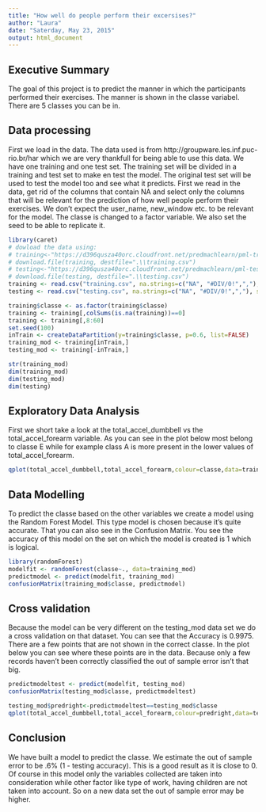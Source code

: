 ```yaml
---
title: "How well do people perform their excersises?"
author: "Laura"
date: "Saterday, May 23, 2015"
output: html_document
---
```

## Executive Summary 

The goal of this project is to predict the manner in which the participants performed their exercises. The manner is shown in the classe variabel. There are 5 classes you can be in.

## Data processing
First we load in the data. The data used is from http://groupware.les.inf.puc-rio.br/har which we are very thankfull for being able to use this data.
We have one training and one test set. The training set will be divided in a training and test set to make en test the model. The original test set will be used to test the model too and see what it predicts. 
First we read in the data, get rid of the columns that contain NA and select only the columns that will be relevant for the prediction of how well people perform their exercises. We don't expect the user_name, new_window etc. to be relevant for the model. The classe is changed to a factor variable. We also set the seed to be able to replicate it.
```r
library(caret)
# dowload the data using:
# training<-"https://d396qusza40orc.cloudfront.net/predmachlearn/pml-training.csv"
# download.file(training, destfile=".\\training.csv")
# testing<-"https://d396qusza40orc.cloudfront.net/predmachlearn/pml-testing.csv"
# download.file(testing, destfile=".\\testing.csv")
training <- read.csv("training.csv", na.strings=c("NA", "#DIV/0!",","), stringsAsFactors = FALSE)
testing <- read.csv("testing.csv", na.strings=c("NA", "#DIV/0!",","), stringsAsFactors = FALSE)

training$classe <- as.factor(training$classe)
training <- training[,colSums(is.na(training))==0]
training <- training[,8:60]
set.seed(100)
inTrain <- createDataPartition(y=training$classe, p=0.6, list=FALSE)
training_mod <- training[inTrain,]
testing_mod <- training[-inTrain,]

str(training_mod)
dim(training_mod)
dim(testing_mod)
dim(testing)
```

## Exploratory Data Analysis
First we short take a look at the total_accel_dumbbell vs the total_accel_forearm variable.
As you can see in the plot below most belong to classe E while for example class A is more present in the lower values of total_accel_forearm. 
```r
qplot(total_accel_dumbbell,total_accel_forearm,colour=classe,data=training_mod)
```



## Data Modelling
To predict the classe based on the other variables we create a model using the Random Forest Model. This type model is chosen because it's quite accurate. That you can also see in the Confusion Matrix. You see the accuracy of this model on the set on which the model is created is 1 which is logical.
```r
library(randomForest)
modelfit <- randomForest(classe~., data=training_mod)
predictmodel <- predict(modelfit, training_mod)
confusionMatrix(training_mod$classe, predictmodel)
```

## Cross validation
Because the model can be very different on the testing_mod data set we do a cross validation on that dataset. 
You can see that the Accuracy is 0.9975. There are a few points that are not shown in the correct classe. In the plot below you can see where these points are in the data. Because only a few records haven't been correctly classified the out of sample error isn't that big.
```r
predictmodeltest <- predict(modelfit, testing_mod)
confusionMatrix(testing_mod$classe, predictmodeltest)

testing_mod$predright<-predictmodeltest==testing_mod$classe
qplot(total_accel_dumbbell,total_accel_forearm,colour=predright,data=testing_mod)
```


## Conclusion

We have built a model to predict the classe. We estimate the out of sample error to be .6% (1 - testing accuracy). This is a good result as it is close to 0. Of course in this model only the variables collected are taken into consideration while other factor like type of work, having children are not taken into account. So on a new data set the out of sample error may be higher.